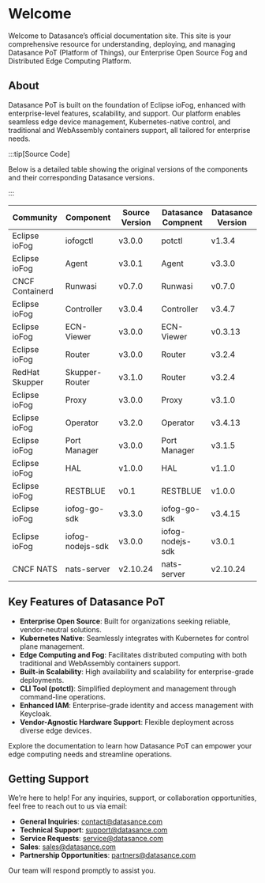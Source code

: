 # Welcome

Welcome to Datasance’s official documentation site. This site is your comprehensive resource for understanding, deploying, and managing Datasance PoT (Platform of Things), our Enterprise Open Source Fog and Distributed Edge Computing Platform.

## About

Datasance PoT is built on the foundation of Eclipse ioFog, enhanced with enterprise-level features, scalability, and support. Our platform enables seamless edge device management, Kubernetes-native control, and traditional and WebAssembly containers support, all tailored for enterprise needs.

:::tip[Source Code]

Below is a detailed table showing the original versions of the components and their corresponding Datasance versions.

:::

| Community        | Component        | Source Version   | Datasance Compnent | Datasance Version |
| ---------------- | ---------------- | ---------------- | ------------------ | ----------------- |
| Eclipse ioFog    | iofogctl         | v3.0.0           | potctl             | v1.3.4            |
| Eclipse ioFog    | Agent            | v3.0.1           | Agent              | v3.3.0            |
| CNCF Containerd  | Runwasi          | v0.7.0           | Runwasi            | v0.7.0            |
| Eclipse ioFog    | Controller       | v3.0.4           | Controller         | v3.4.7            |
| Eclipse ioFog    | ECN-Viewer       | v3.0.0           | ECN-Viewer         | v0.3.13           |
| Eclipse ioFog    | Router           | v3.0.0           | Router             | v3.2.4            |
| RedHat Skupper   | Skupper-Router   | v3.1.0           | Router             | v3.2.4            |
| Eclipse ioFog    | Proxy            | v3.0.0           | Proxy              | v3.1.0            |
| Eclipse ioFog    | Operator         | v3.2.0           | Operator           | v3.4.13           |
| Eclipse ioFog    | Port Manager     | v3.0.0           | Port Manager       | v3.1.5            |
| Eclipse ioFog    | HAL              | v1.0.0           | HAL                | v1.1.0            |
| Eclipse ioFog    | RESTBLUE         | v0.1             | RESTBLUE           | v1.0.0            |
| Eclipse ioFog    | iofog-go-sdk     | v3.3.0           | iofog-go-sdk       | v3.4.15           |
| Eclipse ioFog    | iofog-nodejs-sdk | v3.0.0           | iofog-nodejs-sdk   | v3.0.1            |
| CNCF NATS        | nats-server      | v2.10.24         | nats-server        | v2.10.24          |


## Key Features of Datasance PoT

- **Enterprise Open Source**: Built for organizations seeking reliable, vendor-neutral solutions.
- **Kubernetes Native**: Seamlessly integrates with Kubernetes for control plane management.
- **Edge Computing and Fog**: Facilitates distributed computing with both traditional and WebAssembly containers support.
- **Built-in Scalability**: High availability and scalability for enterprise-grade deployments.
- **CLI Tool (potctl)**: Simplified deployment and management through command-line operations.
- **Enhanced IAM**: Enterprise-grade identity and access management with Keycloak.
- **Vendor-Agnostic Hardware Support**: Flexible deployment across diverse edge devices.

Explore the documentation to learn how Datasance PoT can empower your edge computing needs and streamline operations.

## Getting Support

We’re here to help! For any inquiries, support, or collaboration opportunities, feel free to reach out to us via email:

- **General Inquiries**: [contact@datasance.com](mailto:contact@datasance.com)
- **Technical Support**: [support@datasance.com](mailto:support@datasance.com)
- **Service Requests**: [service@datasance.com](mailto:service@datasance.com)
- **Sales**: [sales@datasance.com](mailto:sales@datasance.com)
- **Partnership Opportunities**: [partners@datasance.com](mailto:partners@datasance.com)

Our team will respond promptly to assist you.
